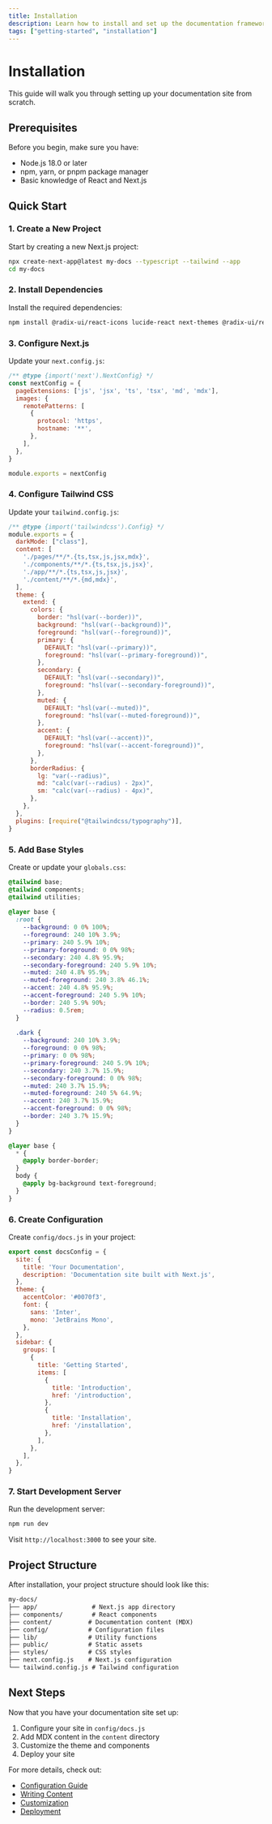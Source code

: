 ```yaml
---
title: Installation
description: Learn how to install and set up the documentation framework.
tags: ["getting-started", "installation"]
---
```


# Installation

This guide will walk you through setting up your documentation site from scratch.

## Prerequisites

Before you begin, make sure you have:
- Node.js 18.0 or later
- npm, yarn, or pnpm package manager
- Basic knowledge of React and Next.js

## Quick Start

### 1. Create a New Project

Start by creating a new Next.js project:

```bash
npx create-next-app@latest my-docs --typescript --tailwind --app
cd my-docs
```

### 2. Install Dependencies

Install the required dependencies:

```bash
npm install @radix-ui/react-icons lucide-react next-themes @radix-ui/react-scroll-area @radix-ui/react-separator @radix-ui/react-slot clsx tailwind-merge @radix-ui/react-dialog framer-motion next-mdx-remote gray-matter
```

### 3. Configure Next.js

Update your `next.config.js`:

```js
/** @type {import('next').NextConfig} */
const nextConfig = {
  pageExtensions: ['js', 'jsx', 'ts', 'tsx', 'md', 'mdx'],
  images: {
    remotePatterns: [
      {
        protocol: 'https',
        hostname: '**',
      },
    ],
  },
}

module.exports = nextConfig
```

### 4. Configure Tailwind CSS

Update your `tailwind.config.js`:

```js
/** @type {import('tailwindcss').Config} */
module.exports = {
  darkMode: ["class"],
  content: [
    './pages/**/*.{ts,tsx,js,jsx,mdx}',
    './components/**/*.{ts,tsx,js,jsx}',
    './app/**/*.{ts,tsx,js,jsx}',
    './content/**/*.{md,mdx}',
  ],
  theme: {
    extend: {
      colors: {
        border: "hsl(var(--border))",
        background: "hsl(var(--background))",
        foreground: "hsl(var(--foreground))",
        primary: {
          DEFAULT: "hsl(var(--primary))",
          foreground: "hsl(var(--primary-foreground))",
        },
        secondary: {
          DEFAULT: "hsl(var(--secondary))",
          foreground: "hsl(var(--secondary-foreground))",
        },
        muted: {
          DEFAULT: "hsl(var(--muted))",
          foreground: "hsl(var(--muted-foreground))",
        },
        accent: {
          DEFAULT: "hsl(var(--accent))",
          foreground: "hsl(var(--accent-foreground))",
        },
      },
      borderRadius: {
        lg: "var(--radius)",
        md: "calc(var(--radius) - 2px)",
        sm: "calc(var(--radius) - 4px)",
      },
    },
  },
  plugins: [require("@tailwindcss/typography")],
}
```

### 5. Add Base Styles

Create or update your `globals.css`:

```css
@tailwind base;
@tailwind components;
@tailwind utilities;
 
@layer base {
  :root {
    --background: 0 0% 100%;
    --foreground: 240 10% 3.9%;
    --primary: 240 5.9% 10%;
    --primary-foreground: 0 0% 98%;
    --secondary: 240 4.8% 95.9%;
    --secondary-foreground: 240 5.9% 10%;
    --muted: 240 4.8% 95.9%;
    --muted-foreground: 240 3.8% 46.1%;
    --accent: 240 4.8% 95.9%;
    --accent-foreground: 240 5.9% 10%;
    --border: 240 5.9% 90%;
    --radius: 0.5rem;
  }
 
  .dark {
    --background: 240 10% 3.9%;
    --foreground: 0 0% 98%;
    --primary: 0 0% 98%;
    --primary-foreground: 240 5.9% 10%;
    --secondary: 240 3.7% 15.9%;
    --secondary-foreground: 0 0% 98%;
    --muted: 240 3.7% 15.9%;
    --muted-foreground: 240 5% 64.9%;
    --accent: 240 3.7% 15.9%;
    --accent-foreground: 0 0% 98%;
    --border: 240 3.7% 15.9%;
  }
}

@layer base {
  * {
    @apply border-border;
  }
  body {
    @apply bg-background text-foreground;
  }
}
```

### 6. Create Configuration

Create `config/docs.js` in your project:

```js
export const docsConfig = {
  site: {
    title: 'Your Documentation',
    description: 'Documentation site built with Next.js',
  },
  theme: {
    accentColor: '#0070f3',
    font: {
      sans: 'Inter',
      mono: 'JetBrains Mono',
    },
  },
  sidebar: {
    groups: [
      {
        title: 'Getting Started',
        items: [
          {
            title: 'Introduction',
            href: '/introduction',
          },
          {
            title: 'Installation',
            href: '/installation',
          },
        ],
      },
    ],
  },
}
```

### 7. Start Development Server

Run the development server:

```bash
npm run dev
```

Visit `http://localhost:3000` to see your site.

## Project Structure

After installation, your project structure should look like this:

```txt
my-docs/
├── app/               # Next.js app directory
├── components/        # React components
├── content/          # Documentation content (MDX)
├── config/           # Configuration files
├── lib/              # Utility functions
├── public/           # Static assets
├── styles/           # CSS styles
├── next.config.js    # Next.js configuration
└── tailwind.config.js # Tailwind configuration
```

## Next Steps

Now that you have your documentation site set up:

1. Configure your site in `config/docs.js`
2. Add MDX content in the `content` directory
3. Customize the theme and components
4. Deploy your site

For more details, check out:
- [Configuration Guide](/configuration)
- [Writing Content](/guides/writing-content)
- [Customization](/guides/customization)
- [Deployment](/guides/deployment) 